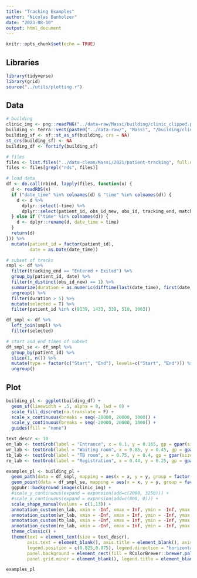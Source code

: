 ```yaml
---
title: "Tracking Examples"
author: "Nicolas Banholzer"
date: "2023-08-10"
output: html_document
---
```


```r
knitr::opts_chunk$set(echo = TRUE)
```

## Libraries

```r
library(tidyverse)
library(grid)
source("../utils/plotting.r")
```


## Data

```r
# building
clinic_img <- png::readPNG("../data-raw/Massi/building/clinic_clipped.png")
building <- terra::vect(paste0("../data-raw/", "Massi", "/building/clinic-vector.gpkg"))
building_sf <- sf::st_as_sf(building, crs = NA)
st_crs(building_sf) <- NA
building_df <- fortify(building_sf)

# files
files <- list.files("../data-clean/Massi/2021/patient-tracking", full.names = T)
files <- files[grepl("rds", files)]

# load data
df <- do.call(rbind, lapply(files, function(x) {
  d <- readRDS(x)
  if ("date_time" %in% colnames(d) & "time" %in% colnames(d)) {
    d <- d %>%
      dplyr::select(-time) %>%
      dplyr::select(patient_id, obs_id_new, obs_id, tracking_end, match_type, date_time, everything())
  } else if ("time" %in% colnames(d)) {
    d <- dplyr::rename(d, date_time = time)
  }
  return(d)
})) %>%
  mutate(patient_id = factor(patient_id),
         date = as.Date(date_time))

# subset of tracks
smpl <- df %>%
  filter(tracking_end == "Entered + Exited") %>%
  group_by(patient_id, date) %>%
  filter(n_distinct(obs_id_new) == 1) %>%
  summarize(duration = as.numeric(difftime(last(date_time), first(date_time)))) %>%
  ungroup() %>%
  filter(duration > 5) %>%
  mutate(selected = T) %>%
  filter(patient_id %in% c(8139, 1433, 339, 510, 1003))

df_smpl <- df %>%
  left_join(smpl) %>%
  filter(selected)

# start and end times of subset
df_smpl_se <- df_smpl %>%
  group_by(patient_id) %>%
  slice(1, n()) %>%
  mutate(type = factor(c("Start", "End"), levels=c("Start", "End"))) %>%
  ungroup()
```


## Plot

```r
building_pl <- ggplot(building_df) +
  geom_sf(linewidth = .5, alpha = 0, lwd = 0) +
  scale_fill_discrete(na.translate = F) +
  scale_x_continuous(breaks = seq(-20000, 20000, 1000)) +
  scale_y_continuous(breaks = seq(-20000, 20000, 1000)) +
  guides(fill = "none")

text_descr <- 10
en_lab <- textGrob(label = "Entrance", x = 0.1, y = 0.165, gp = gpar(size = text_descr / cm(1)), just = c("left"))
wr_lab <- textGrob(label = "Waiting room", x = 0.05, y = 0.45, gp = gpar(size = text_descr / cm(1)), just = c("left"))
tb_lab <- textGrob(label = "TB room", x = 0.75, y = 0.4, gp = gpar(size = text_descr / cm(1)), just = c("left"))
re_lab <- textGrob(label = "Registration", x = 0.44, y = 0.25, gp = gpar(size = text_descr / cm(1)), just = c("left"), rot = 90)

examples_pl <- building_pl +
  geom_path(data = df_smpl, mapping = aes(x = x, y = y, group = factor(patient_id), color = factor(patient_id)), alpha = .5) +
  geom_point(data = df_smpl_se, mapping = aes(x = x, y = y, group = factor(patient_id), color = factor(patient_id), shape = type)) +
  ggpubr::background_image(clinic_img) +
  #scale_y_continuous(expand = expansion(add=c(2000, 3250))) +
  #scale_x_continuous(expand = expansion(add=c(800, 0))) +
  scale_shape_manual(values = c(1,13)) +
  annotation_custom(en_lab, xmin = -Inf, xmax = Inf, ymin = -Inf, ymax = Inf) +
  annotation_custom(wr_lab, xmin = -Inf, xmax = Inf, ymin = -Inf, ymax = Inf) +
  annotation_custom(tb_lab, xmin = -Inf, xmax = Inf, ymin = -Inf, ymax = Inf) +
  annotation_custom(re_lab, xmin = -Inf, xmax = Inf, ymin = -Inf, ymax = Inf) +
  theme_classic() +
  theme(text = element_text(size = text_descr),
        axis.text = element_blank(), axis.title = element_blank(), axis.ticks = element_blank(), legend.key.width = unit(0.3, "cm"), legend.key.height = unit(0.3, "cm"),
        legend.position = c(0.825,0.075), legend.direction = "horizontal",
        panel.background = element_rect(fill = RColorBrewer::brewer.pal(n = 9, name = "YlOrRd")[1]), panel.grid.major = element_blank(),
        panel.grid.minor = element_blank(), legend.title = element_blank()) 

examples_pl
```
